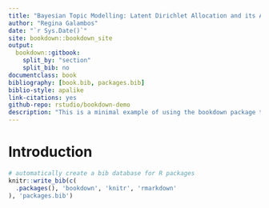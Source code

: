 ```yaml
--- 
title: "Bayesian Topic Modelling: Latent Dirichlet Allocation and its Applications"
author: "Regina Galambos"
date: "`r Sys.Date()`"
site: bookdown::bookdown_site
output: 
  bookdown::gitbook:
    split_by: "section"
    split_bib: no
documentclass: book
bibliography: [book.bib, packages.bib]
biblio-style: apalike
link-citations: yes
github-repo: rstudio/bookdown-demo
description: "This is a minimal example of using the bookdown package to write a book. The output format for this example is bookdown::gitbook."
---
```


# Introduction



```r
# automatically create a bib database for R packages
knitr::write_bib(c(
  .packages(), 'bookdown', 'knitr', 'rmarkdown'
), 'packages.bib')
```
